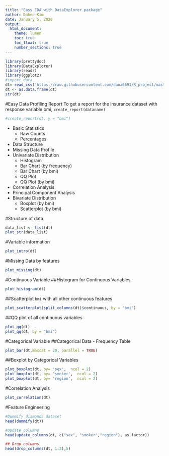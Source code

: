 ```yaml
---
title: "Easy EDA with DataExplorer package"
author: Dahee Kim
date: January 5, 2020
output:
  html_document:
    theme: lumen
    toc: true
    toc_float: true
    number_sections: true
---
```


```r
library(prettydoc)
library(DataExplorer)
library(readr)
library(ggplot2)
#import data
dt= read_csv('https://raw.githubusercontent.com/dana6691/R_project/master/insurance.csv', col_names = TRUE)
dt <- as.data.frame(dt)
str(dt)
```

#Easy Data Profiling Report
To get a report for the insurance dataset with response variable bmi, `create_report(dataname)`
```r
#create_report(dt, y = "bmi")
```
- Basic Statistics
    - Raw Counts
    - Percentages
- Data Structure
- Missing Data Profile
- Univariate Distribution
    - Histogram
    - Bar Chart (by frequency)
    - Bar Chart (by bmi)
    - QQ Plot
    - QQ Plot (by bmi)
- Correlation Analysis
- Principal Component Analysis
- Bivariate Distribution
    - Boxplot (by bmi)
    - Scatterplot (by bmi)
    
#Structure of data
```r
data_list <- list(dt)
plot_str(data_list)
```

#Variable information
```r
plot_intro(dt)
```

#Missing Data by features
```r
plot_missing(dt)
```

#Continuous Variable
##Histogram for Continuous Variables
```r
plot_histogram(dt)
```

##Scatterplot `bmi` with all other continuous features
```r
plot_scatterplot(split_columns(dt)$continuous, by = "bmi")
```

##QQ plot of all continuous variables
```r
plot_qq(dt)
plot_qq(dt, by = "bmi")
```

#Categorical Variable
##Categorical Data - Frequency Table
```r
plot_bar(dt,maxcat = 20, parallel = TRUE)
```

##Boxplot by Categorical Variables
```r
plot_boxplot(dt, by= 'sex',  ncol = 2)
plot_boxplot(dt, by= 'smoker',  ncol = 2)
plot_boxplot(dt, by= 'region',  ncol = 2)
```

#Correlation Analysis
```r
plot_correlation(dt)
```

#Feature Engineering
```r
#Dummify diamonds dataset
head(dummify(dt))

#Update columns
head(update_columns(dt, c("sex", "smoker","region"), as.factor))

## Drop columns
head(drop_columns(dt, 1:2),5)
```


